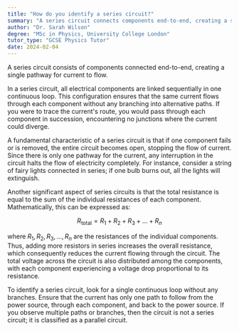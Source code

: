 ```yaml
---
title: "How do you identify a series circuit?"
summary: "A series circuit connects components end-to-end, creating a single path for current flow. This configuration means that the current is the same through all components."
author: "Dr. Sarah Wilson"
degree: "MSc in Physics, University College London"
tutor_type: "GCSE Physics Tutor"
date: 2024-02-04
---
```


A series circuit consists of components connected end-to-end, creating a single pathway for current to flow.

In a series circuit, all electrical components are linked sequentially in one continuous loop. This configuration ensures that the same current flows through each component without any branching into alternative paths. If you were to trace the current's route, you would pass through each component in succession, encountering no junctions where the current could diverge.

A fundamental characteristic of a series circuit is that if one component fails or is removed, the entire circuit becomes open, stopping the flow of current. Since there is only one pathway for the current, any interruption in the circuit halts the flow of electricity completely. For instance, consider a string of fairy lights connected in series; if one bulb burns out, all the lights will extinguish.

Another significant aspect of series circuits is that the total resistance is equal to the sum of the individual resistances of each component. Mathematically, this can be expressed as:

$$
R_{\text{total}} = R_1 + R_2 + R_3 + \ldots + R_n
$$

where $R_1, R_2, R_3, \ldots, R_n$ are the resistances of the individual components. Thus, adding more resistors in series increases the overall resistance, which consequently reduces the current flowing through the circuit. The total voltage across the circuit is also distributed among the components, with each component experiencing a voltage drop proportional to its resistance.

To identify a series circuit, look for a single continuous loop without any branches. Ensure that the current has only one path to follow from the power source, through each component, and back to the power source. If you observe multiple paths or branches, then the circuit is not a series circuit; it is classified as a parallel circuit.
    